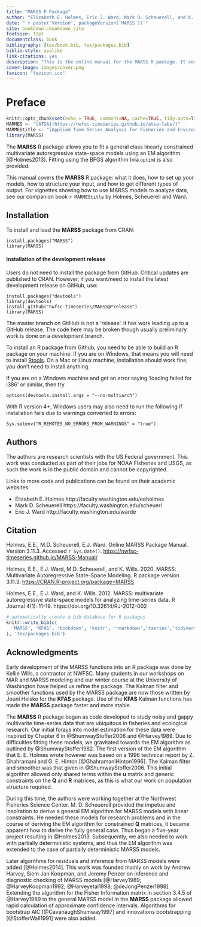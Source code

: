 ```yaml
--- 
title: "MARSS R Package"
author: "Elizabeth E. Holmes, Eric J. Ward, Mark D. Scheuerell, and K. Wills"
date: "`r paste('Version', packageVersion('MARSS'))`"
site: bookdown::bookdown_site
fontsize: 12pt
documentclass: book
bibliography: [tex/book.bib, tex/packages.bib]
biblio-style: apalike
link-citations: yes
description: "This is the online manual for the MARSS R package. It covers the package functions, input and output, residuals, prediction, error messages and troubleshooting. For vignettes showing different applications of MARSS models, including Dynamic Factor Analysis and Dynamic Linear Models, please see the companion book MAR Modeling for Environmenal Science by Holmes, Scheuerell and Ward."
cover-image: images/cover.png
favicon: "favicon.ico"
---
```


# Preface {-}

```r
knitr::opts_chunk$set(echo = TRUE, comment=NA, cache=TRUE, tidy.opts=list(width.cutoff=60), tidy=TRUE, fig.align='center', out.width='80%')
MARMES <- "[ATSA](https://nwfsc-timeseries.github.io/atsa-labs/)"
MARMEStitle <- "[Applied Time Series Analysis for Fisheries and Environmental Sciences](https://nwfsc-timeseries.github.io/atsa-labs/)"
library(MARSS)
```

The **MARSS** R package allows you to fit a general class linearly constrained multivariate autoregressive state-space models using an EM algorithm [@Holmes2013]. Fitting using the BFGS algorithm (via `optim`) is also provided.

This manual covers the **MARSS** R package: what it does, how to set up your models, how to structure your input, and how to get different types of output. For vignettes showing how to use MARSS models to analyze data, see our companion book `r MARMEStitle` by Holmes, Scheuerell and Ward.

## Installation {-}

To install and load the **MARSS** package from CRAN:

```
install.packages("MARSS")
library(MARSS)
```

#### Installation of the development release {-}

Users do not need to install the package from GitHub. Critical updates are published to CRAN. However, if you want/need to install the latest development release on GitHub, use:
```
install.packages("devtools")
library(devtools)
install_github("nwfsc-timeseries/MARSS@*release")
library(MARSS)
```
The master branch on GitHub is not a 'release'. It has work leading up to a GitHub release.  The code here may be broken though usually preliminary work is done on a development branch. 

To install an R package from Github, you need to be able to build an R package on your machine. If you are on Windows, that means you will need to install [Rtools](https://cran.r-project.org/bin/windows/Rtools/). On a Mac or Linux machine, installation should work fine; you don't need to install anything.

If you are on a Windows machine and get an error saying 'loading failed for i386' or similar, then try
```
options(devtools.install.args = "--no-multiarch")
```
With R version 4+, Windows users may also need to run the following if installation fails due to warnings converted to errors:
```
Sys.setenv("R_REMOTES_NO_ERRORS_FROM_WARNINGS" = "true")
```


## Authors {-}

The authors are research scientists with the US Federal government.  This work was conducted as part of their jobs for NOAA Fisheries and USGS, as such the work is in the public domain and cannot be copyrighted.   

Links to more code and publications can be found on their academic websites:

* Elizabeth E. Holmes http://faculty.washington.edu/eeholmes
* Mark D. Scheuerell https://faculty.washington.edu/scheuerl
* Eric J. Ward http://faculty.washington.edu/warde


## Citation {-}


Holmes, E.E., M.D. Scheuerell, E.J. Ward. Online MARSS Package Manual. Version 3.11.3. Accessed `r Sys.Date()`. <https://nwfsc-timeseries.github.io/MARSS-Manual/>

Holmes, E.E., E.J. Ward, M.D. Scheuerell, and K. Wills. 2020. MARSS: Multivariate Autoregressive State-Space Modeling. R package version 3.11.3. <https://CRAN.R-project.org/package=MARSS>

Holmes, E.E., E.J. Ward, and K. Wills. 2012. MARSS: multivariate autoregressive state-space models for analyzing time-series data. R Journal 4(1): 11-19. https://doi.org/10.32614/RJ-2012-002


```r
# automatically create a bib database for R packages
knitr::write_bib(c(
  'MARSS', 'KFAS', 'bookdown', 'knitr', 'rmarkdown','tseries','tidyverse'
), 'tex/packages.bib')
```

## Acknowledgments {-}

Early development of the MARSS functions into an R package was done by Kellie Wills, a contractor at NWFSC. Many students in our workshops on MAR and MARSS modeling and our winter course at the University of Washington have helped us refine the package. The Kalman filter and smoother functions used by the MARSS package are now those written by Jouni Helske for the **KFAS**  package. Use of the **KFAS** Kalman functions has made the **MARSS** package faster and more stable.

The **MARSS** R package began as code developed to study noisy and gappy multivarite time-series data that are ubiquitous in fisheries and ecological research. Our initial forays into model estimation for these data were inspired by Chapter 6 in @ShumwayStoffer2006 and @Harvey1989. Due to difficulties fitting these models, we gravitated towards the EM algorithm as outlined by @ShumwayStoffer1982. The first version of the EM algorithm that E. E. Holmes wrote however was based on a 1996 technical report by Z. Ghahramani and G. E. Hinton [@GhahramaniHinton1996]. The Kalman filter and smoother was that given in @ShumwayStoffer2006. This initial algorithm allowed only shared terms within the $\mathbf{u}$ matrix and generic constraints on the $\mathbf{Q}$ and $\mathbf{R}$ matrices, as this is what our work on population structure required.

During this time, the authors were working together at the Northwest Fisheries Science Center. M. D. Scheuerell provided the impetus and inspiration to derive a general EM algorithm for MARSS models with linear constraints. He needed these models for research problems and in the course of deriving the EM algorithm for constrained $\mathbf{Q}$ matrices, it became apparent how to derive the fully general case. Thus began a five-year project resulting in @Holmes2013. Subsequently, we also needed to work with partially deterministic systems, and thus the EM algorithm was extended to the case of partially deterministic MARSS models.

Later algorithms for residuals and inference from MARSS models were added [@Holmes2014]. This work was founded mainly on work by Andrew Harvey, Siem Jan Koopman, and Jeremy Penzer on inference and diagnostic checking of MARSS models [@Harvey1989; @HarveyKoopman1992; @Harveyetal1998; @deJongPenzer1998]. Extending the algorithm for the Fisher Information matrix in section 3.4.5 of @Harvey1989 to the general MARSS model in the **MARSS** package allowed rapid calculation of approximate confidence intervals.  Algorithms for bootstrap AIC [@CavanaughShumway1997] and innovations bootstrapping [@StofferWall1991] were also added.



